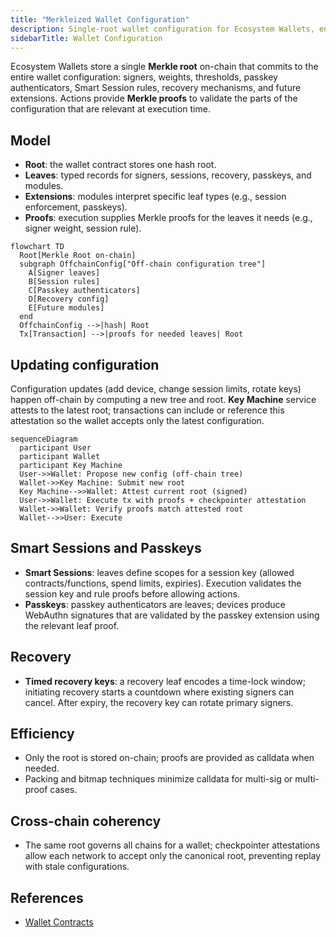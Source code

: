 ```yaml
---
title: "Merkleized Wallet Configuration"
description: Single-root wallet configuration for Ecosystem Wallets, enabling signers, sessions, recovery, and extensions with efficient on-chain proofs.
sidebarTitle: Wallet Configuration
---
```


Ecosystem Wallets store a single **Merkle root** on-chain that commits to the entire wallet configuration: signers, weights, thresholds, passkey authenticators, Smart Session rules, recovery mechanisms, and future extensions. Actions provide **Merkle proofs** to validate the parts of the configuration that are relevant at execution time.

## Model

- **Root**: the wallet contract stores one hash root.
- **Leaves**: typed records for signers, sessions, recovery, passkeys, and modules.
- **Extensions**: modules interpret specific leaf types (e.g., session enforcement, passkeys).
- **Proofs**: execution supplies Merkle proofs for the leaves it needs (e.g., signer weight, session rule).

```mermaid
flowchart TD
  Root[Merkle Root on-chain]
  subgraph OffchainConfig["Off-chain configuration tree"]
    A[Signer leaves]
    B[Session rules]
    C[Passkey authenticators]
    D[Recovery config]
    E[Future modules]
  end
  OffchainConfig -->|hash| Root
  Tx[Transaction] -->|proofs for needed leaves| Root
```

## Updating configuration

Configuration updates (add device, change session limits, rotate keys) happen off-chain by computing a new tree and root. **Key Machine** service attests to the latest root; transactions can include or reference this attestation so the wallet accepts only the latest configuration.

```mermaid
sequenceDiagram
  participant User
  participant Wallet
  participant Key Machine
  User->>Wallet: Propose new config (off-chain tree)
  Wallet->>Key Machine: Submit new root
  Key Machine-->>Wallet: Attest current root (signed)
  User->>Wallet: Execute tx with proofs + checkpointer attestation
  Wallet->>Wallet: Verify proofs match attested root
  Wallet-->>User: Execute
```

## Smart Sessions and Passkeys

- **Smart Sessions**: leaves define scopes for a session key (allowed contracts/functions, spend limits, expiries). Execution validates the session key and rule proofs before allowing actions.
- **Passkeys**: passkey authenticators are leaves; devices produce WebAuthn signatures that are validated by the passkey extension using the relevant leaf proof.

## Recovery

- **Timed recovery keys**: a recovery leaf encodes a time-lock window; initiating recovery starts a countdown where existing signers can cancel. After expiry, the recovery key can rotate primary signers.

## Efficiency

- Only the root is stored on-chain; proofs are provided as calldata when needed.
- Packing and bitmap techniques minimize calldata for multi-sig or multi-proof cases.

## Cross-chain coherency

- The same root governs all chains for a wallet; checkpointer attestations allow each network to accept only the canonical root, preventing replay with stale configurations.

## References

- [Wallet Contracts](https://github.com/0xsequence/wallet-contracts-v3)
